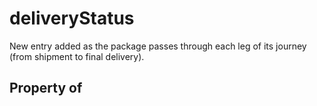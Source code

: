   

# deliveryStatus

New entry added as the package passes through each leg of its journey (from shipment to final delivery).

## Property of



